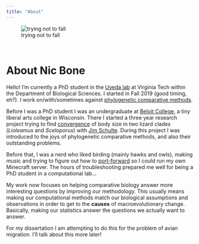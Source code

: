 ```yaml
---
title: "About"
---
```


![trying not to fall](smiley.jpg)

<br>

# About Nic Bone

Hello! I'm currently a PhD student in the [Uyeda lab](https://www.uyedalab.com/people.html) at Virginia Tech within the Department of Biological Sciences. I started in Fall 2019 (good timing, eh?). I work on/with/sometimes against [phylogenetic comparative methods](https://en.wikipedia.org/wiki/Phylogenetic_comparative_methods).

Before I was a PhD student I was an undergraduate at [Beloit College](https://en.wikipedia.org/wiki/Beloit_College), a tiny liberal arts college in Wisconsin. There I started a three year research project trying to find [convergence](https://peabody.yale.edu/exhibits/tree-of-life/convergent-evolution-recurrence-form) of body size in two lizard clades (*Lioleamus* and *Sceloporus*) with [Jim Schulte](https://scholar.google.com/citations?user=qvHv7NwAAAAJ&hl=en&oi=sra). During this project I was introduced to the joys of phylogenetic comparative methods, and also their outstanding problems. 

Before that, I was a nerd who liked birding (mainly hawks and owls), making music and trying to figure out how to [port-forward](https://en.wikipedia.org/wiki/Port_forwarding) so I could run my own Minecraft server. The hours of troubleshooting prepared me well for being a PhD student in a computational lab...

My work now focuses on helping comparative biology answer more interesting questions by improving our methodology. This usually means making our computational methods match our biological assumptions and observations in order to get to the **causes** of macroevolutionary change. Basically, making our statistics answer the questions we actually want to answer.

For my dissertation I am attempting to do this for the problem of avian migration. I'll talk about this more later!



<br>

